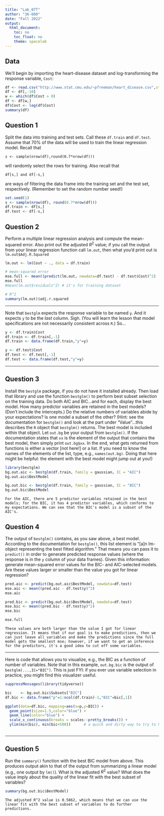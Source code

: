```yaml
---
title: "Lab_07T"
author: "36-600"
date: "Fall 2022"
output: 
  html_document:
    toc: no
    toc_float: no
    theme: spacelab
---
```


## Data

We'll begin by importing the heart-disease dataset and log-transforming the response variable, `Cost`:
```r
df <- read.csv("http://www.stat.cmu.edu/~pfreeman/heart_disease.csv",stringsAsFactors=TRUE)
df <- df[,-10]
w <- which(df$Cost > 0)
df <- df[w,]
df$Cost <- log(df$Cost)
summary(df)
```

## Question 1

Split the data into training and test sets. Call these `df.train` and `df.test`. Assume that 70% of the data will be used to train the linear regression model. Recall that
```
s <- sample(nrow(df),round(0.7*nrow(df)))
```
will randomly select the rows for training. Also recall that
```
df[s,] and df[-s,]
```
are ways of filtering the data frame into the training set and the test set, respectively. (Remember to set the random number seed!)
```r
set.seed(1)
s <- sample(nrow(df), round(0.7*nrow(df)))
df.train <- df[s,]
df.test <- df[-s,]
```

## Question 2

Perform a multiple linear regression analysis and compute the mean-squared error. Also print out the adjusted $R^2$ value; if you call the output from your linear regression function call `lm.out`, then what you'd print out is `lm.out$Adj.R.Squared`
```r
lm.out <- lm(Cost ~ ., data = df.train)

# mean-squared error
mse.full <- mean((predict(lm.out, newdata=df.test) - df.test$Cost)^2) 
mse.full
#mean(lm.out$residuals^2) # it's for training dataset

# R^2
summary(lm.out)$adj.r.squared
```

---

Note that `bestglm` expects the response variable to be named `y`. And it expects `y` to be the *last* column. Sigh. (You will learn the lesson that model specifications are not necessarily consistent across `R`.) So...
```r
y <- df.train$Cost
df.train <- df.train[,-1]
df.train <- data.frame(df.train,"y"=y)

y <- df.test$Cost
df.test <- df.test[,-1]
df.test <- data.frame(df.test,"y"=y)
```

---

## Question 3

Install the `bestglm` package, if you do not have it installed already. Then load that library and use the function `bestglm()` to perform best subset selection on the training data. Do both AIC and BIC...and for each, display the best model. How many predictor variables are retained in the best models? (Don't include the intercepts.) Do the relative numbers of variables abide by your expectations? Is one model a subset of the other? (Hint: see the documentation for `bestglm()` and look at the part under "Value"...this describes the `R` object that `bestglm()` returns. The best model is included within that object. Let `out.bg` be your output from `bestglm()`. If the documentation states that `xx` is the element of the output that contains the best model, then simply print `out.bg$xx`. In the end, what gets returned from functions is either a vector [not here!] or a list. If you need to know the names of the elements of the list, type, e.g., `names(out.bg)`. Doing that here might be helpful: the element with the best model might jump out at you!)
```r
library(bestglm)
bg.out.aic <- bestglm(df.train, family = gaussian, IC = "AIC")
bg.out.aic$BestModel

bg.out.bic <- bestglm(df.train, family = gaussian, IC = "BIC")
bg.out.bic$BestModel
```
```
For the AIC, there are 5 predictor variables retained in the best models; for the BIC, it has 4 predictor variables, which conforms to my expectations. We can see that the BIC's model is a subset of the AIC's.
```

## Question 4

The output of `bestglm()` contains, as you saw above, a best model. According to the documentation for `bestglm()`, this list element is "[a]n lm-object representing the best fitted algorithm." That means you can pass it to `predict()` in order to generate predicted response values (where the response is in the `y` column of your data frames). Given this information: generate mean-squared error values for the BIC- and AIC-selected models. Are these values larger or smaller than the value you got for linear regression?
```r
pred.aic <- predict(bg.out.aic$BestModel, newdata=df.test)
mse.aic <- mean((pred.aic - df.test$y)^2)
mse.aic

pred.bic <- predict(bg.out.bic$BestModel, newdata=df.test)
mse.bic <- mean((pred.bic - df.test$y)^2)
mse.bic

mse.full
```
```
These values are both larger than the value I got for linear regression. It means that if our goal is to make predictions, then we can just leave all variables and make the predictions since the full model gets the smallest mse; however, if we want to get an inference for the predictors, it's a good idea to cut off some variables.
```

---

Here is code that allows you to visualize, e.g., the BIC as a function of number of variables. Note that in this example, `out.bg.bic` is the output of `bestglm(...,IC="BIC")`. This is just FYI: if you ever use variable selection in practice, you might find this visualizer useful.

```r
suppressMessages(library(tidyverse))

bic    <- bg.out.bic$Subsets["BIC"]
df.bic <- data.frame("p"=1:ncol(df.train)-1,"BIC"=bic[,1])

ggplot(data=df.bic, mapping=aes(x=p,y=BIC)) + 
  geom_point(size=1.5,color="blue") + 
  geom_line(color="blue") + 
  scale_x_continuous(breaks = scales::pretty_breaks()) +
  ylim(min(bic), min(bic+500))      # a quick and dirty way to try to hone in on the right range to see minimum.
  
```

---

## Question 5

Run the `summary()` function with the best BIC model from above. This produces output akin to that of the output from summarizing a linear model (e.g., one output by `lm()`). What is the adjusted $R^2$ value? What does the value imply about the quality of the linear fit with the best subset of variables?
```r
summary(bg.out.bic$BestModel)
```
```
The adjusted R^2 value is 0.5862, which means that we can use the linear fit with the best subset of variables to do further predictions.
```
